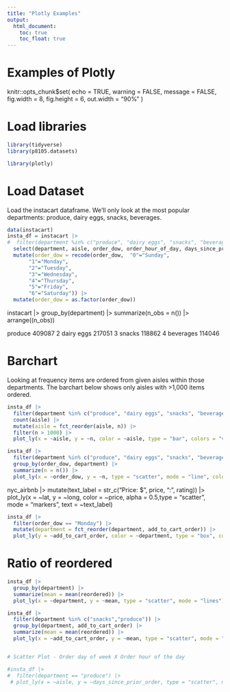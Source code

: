 ```yaml
---
title: "Plotly Examples"
output: 
  html_document:
    toc: true
    toc_float: true
---
```



# Examples of Plotly

knitr::opts_chunk$set(
	echo = TRUE,
	warning = FALSE,
	message = FALSE,
	fig.width = 8, 
  fig.height = 6,
  out.width = "90%"
)

# Load libraries 

```r
library(tidyverse)
library(p8105.datasets)

library(plotly)
```


# Load Dataset 

Load the instacart dataframe. We'll only look at the most popular departments: produce, dairy eggs, snacks, beverages. 

```r
data(instacart)
insta_df = instacart |>
#  filter(department %in% c("produce", "dairy eggs", "snacks", "beverages","pets")) |>
  select(department, aisle, order_dow, order_hour_of_day, days_since_prior_order, order_id, reordered, add_to_cart_order) |>
  mutate(order_dow = recode(order_dow,  "0"="Sunday",
       "1"="Monday",
       "2"="Tuesday",
       "3"="Wednesday",
       "4"="Thursday",
       "5"="Friday",
       "6"="Saturday")) |>
  mutate(order_dow = as.factor(order_dow)) 

```

  instacart |> group_by(department) |>
  summarize(n_obs = n()) |>
  arrange((n_obs))

produce         409087
 2 dairy eggs      217051
 3 snacks          118862
 4 beverages       114046

# Barchart

Looking at frequency items are ordered from given aisles within those departments. The barchart below shows only aisles with >1,000 items ordered. 

```r
insta_df |> 
  filter(department %in% c("produce", "dairy eggs", "snacks", "beverages","pets")) |>
  count(aisle) |> 
  mutate(aisle = fct_reorder(aisle, n)) |> 
  filter(n > 1000) |>
  plot_ly(x = ~aisle, y = ~n, color = ~aisle, type = "bar", colors = "viridis")
```



```r
insta_df |>
  filter(department %in% c("produce", "dairy eggs", "snacks", "beverages","pets")) |>
  group_by(order_dow, department) |>
  summarize(n = n()) |>
  plot_ly(x = ~order_dow, y = ~n, type = "scatter", mode = "line", color = ~department, colors = "viridis")
```


nyc_airbnb |>
  mutate(text_label = str_c("Price: $", price, "\nRating: ", rating)) |>
  plot_ly(x = ~lat, y = ~long, color = ~price, alpha = 0.5,type = "scatter", mode = "markers", text = ~text_label)
  

```r
insta_df |> 
  filter(order_dow == "Monday") |>
  mutate(department = fct_reorder(department, add_to_cart_order)) |> 
  plot_ly(y = ~add_to_cart_order, color = ~department, type = "box", colors = "viridis")
```


# Ratio of reordered
```r
insta_df |>
  group_by(department) |>
  summarize(mean = mean(reordered)) |>
  plot_ly(x = ~department, y = ~mean, type = "scatter", mode = "lines")

```

```r
insta_df |>
  filter(department %in% c("snacks","produce")) |>
  group_by(department, add_to_cart_order) |>
  summarize(mean = mean(reordered)) |>
  plot_ly(x = ~add_to_cart_order, y = ~mean, type = "scatter", mode = "lines", color = "department")


# Scatter Plot - Order day of week X Order hour of the day 
```

```r
#insta_df |>
#  filter(department == "produce") |>
 # plot_ly(x = ~aisle, y = ~days_since_prior_order, type = "scatter", mode = "markers")
  
```

```r



```

